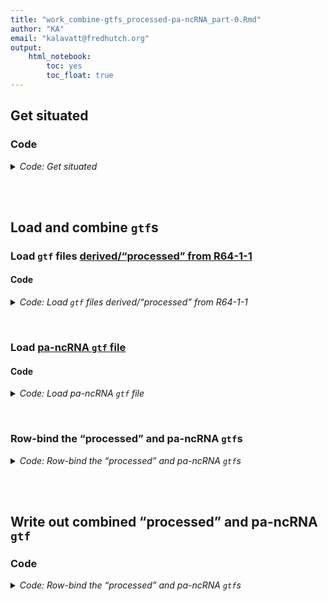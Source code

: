 ```yaml
---
title: "work_combine-gtfs_processed-pa-ncRNA_part-0.Rmd"
author: "KA"
email: "kalavatt@fredhutch.org"
output:
    html_notebook:
        toc: yes
        toc_float: true
---
```


## Get situated
### Code
<details>
<summary><i>Code: Get situated</i></summary>

```r
#!/usr/bin/env Rscript

library(GenomicRanges)
library(IRanges)
library(plyr)
library(readxl)
library(rtracklayer)
library(tidyverse)

options(scipen = 999)
options(ggrepel.max.overlaps = Inf)

if(base::isTRUE(stringr::str_detect(getwd(), "kalavattam"))) {
    p_local <- "/Users/kalavattam/Dropbox/FHCC"
} else {
    p_local <- "/Users/kalavatt/projects-etc"
}
p_wd <- "2022_transcriptome-construction/results/2023-0215"

setwd(paste(p_local, p_wd, sep = "/"))
getwd()

rm(p_local, p_wd)
```
</details>
<br />
<br />

## Load and combine `gtf`s
### Load `gtf` files [derived/"processed" from R64-1-1](./work_assess-process_R64-1-1_gff3_part-1.Rmd)
#### Code
<details>
<summary><i>Code: Load `gtf` files derived/"processed" from R64-1-1</i></summary>

```r
#!/usr/bin/env Rscript

read_processed_gtf <- function(file) {
    tbl <- file %>%
        rtracklayer::import() %>%
        tibble::as_tibble() %>%
        dplyr::select(-c(width, score, phase)) %>%
        dplyr::rename(feature =  type.1) %>%
        dplyr::arrange(seqnames, start)
    tbl[tbl == "NA"] <- NA_character_
    
    return(tbl)
}


p_processed <- "./outfiles_gtf-gff3/comprehensive/S288C_reference_genome_R64-1-1_20110203"
f_gene <- "processed_gene_sense.gtf"
f_PG <- "processed_PG_sense.gtf"
f_snRNA <- "processed_snRNA_sense.gtf"
f_snoRNA <- "processed_snoRNA_sense.gtf"
f_TE <- "processed_TE_sense.gtf"

t_gene <- paste(p_processed, f_gene, sep = "/") %>% read_processed_gtf()
t_PG <- paste(p_processed, f_PG, sep = "/") %>% read_processed_gtf()
t_snRNA <- paste(p_processed, f_snRNA, sep = "/") %>% read_processed_gtf()
t_snoRNA <- paste(p_processed, f_snoRNA, sep = "/") %>% read_processed_gtf()
t_TE <- paste(p_processed, f_TE, sep = "/") %>% read_processed_gtf()

t_processed <- dplyr::bind_rows(t_gene, t_PG, t_snRNA, t_snoRNA, t_TE) %>%
    dplyr::arrange(seqnames, start)

rm(p_processed, f_gene, f_PG, f_snRNA, f_snoRNA, f_TE)
rm(t_gene, t_PG, t_snRNA, t_snoRNA, t_TE)
```
</details>
<br />

### Load [pa-ncRNA `gtf` file](./work_representative-non-coding-transcriptome_part-4.Rmd)
#### Code
<details>
<summary><i>Code: Load pa-ncRNA `gtf` file</i></summary>

```r
#!/usr/bin/env Rscript

read_pa_ncRNA_gtf <- function(file) {
    tbl <- file %>%
        rtracklayer::import() %>%
        tibble::as_tibble() %>%
        dplyr::select(-c(
            width, score, phase, details_type_alpha, details_type, details_id,
            details_all, n_types, n_features, n_types_features, length
        )) %>%
        dplyr::mutate(
            feature = "pancRNA",
            orf_classification = NA_character_,
            source_id = NA_character_
        ) %>%
        dplyr::arrange(seqnames, start)
    
    return(tbl)
}

p_pa_ncRNA <- "./outfiles_gtf-gff3/representation"
f_pa_ncRNA <- "Greenlaw-et-al_representative-non-coding-transcriptome.gtf"

t_pa_ncRNA <- paste(p_pa_ncRNA, f_pa_ncRNA, sep = "/") %>% read_pa_ncRNA_gtf()

rm(p_pa_ncRNA, f_pa_ncRNA)
```
</details>
<br />

### Row-bind the "processed" and pa-ncRNA `gtf`s
<details>
<summary><i>Code: Row-bind the "processed" and pa-ncRNA `gtf`s</i></summary>

```r
#!/usr/bin/env Rscript

t_bound <- dplyr::bind_rows(t_processed, t_pa_ncRNA) %>%
    dplyr::arrange(seqnames, start)
```
</details>
<br />
<br />

## Write out combined "processed" and pa-ncRNA `gtf`
### Code
<details>
<summary><i>Code: Row-bind the "processed" and pa-ncRNA `gtf`s</i></summary>

```r
#!/usr/bin/env Rscript

write_gtf <- function(x, y) {
    # ...
    # :param x: tibble
    # :param y: outfile
    # :return: NA
    readr::write_tsv(
        x,
        y,
        col_names = FALSE,
        quote = "none",
        escape = "none"
    )
}


p_gtf <- "./outfiles_gtf-gff3/representation"
f_gtf <- "Greenlaw-et-al_representative-coding-pa-ncRNA-transcriptome.gtf"
t_gtf <- t_bound %>%
    dplyr::mutate(score = ".", frame = ".") %>%
    dplyr::relocate(c("seqnames", "source", "type"), .before = "start") %>%
    dplyr::relocate(c("score", "strand", "frame"), .after = "end") %>%
    dplyr::mutate(
        attribute = paste(
            paste0("gene_id \"", gene_id, "\""),
            paste0("transcript_id \"", transcript_id, "\""),
            paste0("type \"", feature, "\""),
            paste0("orf_classification \"", orf_classification, "\""),
            paste0("source_id \"", source_id, "\""),
            sep = "; "
        )
    ) %>%
    dplyr::select(
        -c(gene_id, transcript_id, feature, orf_classification, source_id)
    )

write_gtf(t_gtf, paste(p_gtf, f_gtf, sep = "/"))
```
</details>
<br />
